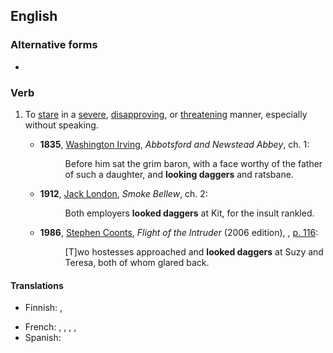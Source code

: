 ==English==

===Alternative forms===
* {{alter|en|stare daggers}}

===Verb===
{{en-verb|*|head=[[look]] [[dagger]]s}}

# {{lb|en|often|followed by {{m|en|at}}}} To [[stare]] in a [[severe]], [[disapprove|disapproving]], or [[threaten]]ing manner, especially without speaking.
#* '''1835''', [[w:Washington Irving|Washington Irving]], ''Abbotsford and Newstead Abbey'', ch. 1:
#*: Before him sat the grim baron, with a face worthy of the father of such a daughter, and '''looking daggers''' and ratsbane.
#* '''1912''', [[w:Jack London|Jack London]], ''Smoke Bellew'', ch. 2:
#*: Both employers '''looked daggers''' at Kit, for the insult rankled.
#* '''1986''', [[w:Stephen Coonts|Stephen Coonts]], ''Flight of the Intruder'' (2006 edition), {{ISBN|9781591141273}}, [http://books.google.ca/books?id=nJN-_hA_wqgC&dq=%22looked+daggers+at%22+subject%3A%22fiction%22&q=%22looked+daggers+at%22#v=snippet&q=%22looked%20daggers%20at%22&f=false p. 116]:
#*: [T]wo hostesses approached and '''looked daggers''' at Suzy and Teresa, both of whom glared back.

====Translations====
{{trans-top}}
* Finnish: {{t+|fi|mulkoilla}}, {{t|fi|[[katsoa]] [[vihamielinen|vihamielisesti]]}}
{{trans-mid}}
* French: {{t+|fr|fusiller du regard}}, {{t+|fr|se regarder en chiens de faïence}}, {{t|fr|foudroyer du regard}}, {{t|fr|lancer un regard noir}}, {{t|fr|darder un regard noir}}
* Spanish: {{t|es|fulminar con la mirada}}
{{trans-bottom}}